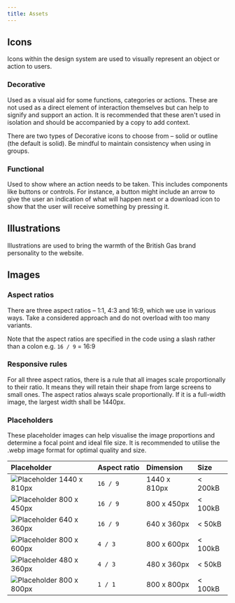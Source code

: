 ```yaml
---
title: Assets
---
```



## Icons

<div class="purpose">
Icons within the design system are used to visually represent an object or action to users.
</div>

### Decorative

Used as a visual aid for some functions, categories or actions. These are not used as a direct element of interaction themselves but can help to signify and support an action. It is recommended that these aren't used in isolation and should be accompanied by a copy to add context.

There are two types of Decorative icons to choose from – solid or outline (the default is solid). Be mindful to maintain consistency when using in groups.

### Functional

Used to show where an action needs to be taken. This includes components like buttons or controls. For instance, a button might include an arrow to give the user an indication of what will happen next or a download icon to show that the user will receive something by pressing it.

<BGIcons />

## Illustrations

Illustrations are used to bring the warmth of the British Gas brand personality to the website.

<BGIllustrations />

## Images

### Aspect ratios

There are three aspect ratios –  1:1, 4:3 and 16:9, which we use in various ways. Take a considered approach and do not overload with too many variants. 

Note that the aspect ratios are specified in the code using a slash rather than a colon e.g. `16 / 9` = 16:9

### Responsive rules

For all three aspect ratios, there is a rule that all images scale proportionally to their ratio. It means they will retain their shape from large screens to small ones.
The aspect ratios always scale proportionally. If it is a full-width image, the largest width shall be 1440px.

### Placeholders

These placeholder images can help visualise the image proportions and determine a focal point and ideal file size. It is recommended to utilise the .webp image format for optimal quality and size.

| Placeholder | Aspect&nbsp;ratio | Dimension | Size |
| :--- | :--- | :--- | :--- |
| ![Placeholder 1440 x 810px](/placeholder-16x9-1440x810px.jpg) | `16 / 9` | 1440 x 810px | < 200kB |
| ![Placeholder 800 x 450px](/placeholder-16x9-800x450px.jpg) | `16 / 9` | 800 x 450px | < 100kB |
| ![Placeholder 640 x 360px](/placeholder-16x9-640x360px.jpg) | `16 / 9` | 640 x 360px | < 50kB |
| ![Placeholder 800 x 600px](/placeholder-4x3-800x600px.jpg) | `4 / 3`  | 800 x 600px  | < 100kB |
| ![Placeholder 480 x 360px](/placeholder-4x3-480x360px.jpg) | `4 / 3` | 480 x 360px |  < 50kB |
| ![Placeholder 800 x 800px](/placeholder-1x1-800x800px.jpg) | `1 / 1`  | 800 x 800px  | < 100kB |
